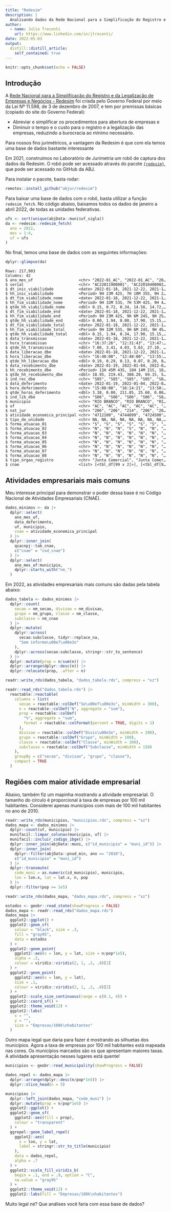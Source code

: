 ```yaml
---
title: "Redesim"
description: |
  Analisando dados da Rede Nacional para a Simplificação do Registro e da Legalização de Empresas e Negócios.
author:
  - name: Julio Trecenti
    url: https://www.linkedin.com/in/jtrecenti/
date: 2022-05-03
output:
  distill::distill_article:
    self_contained: true
---
```



```r
knitr::opts_chunk$set(echo = FALSE)
```

## Introdução

A [Rede Nacional para a Simplificação do Registro e da Legalização de Empresas e Negócios - Redesim](https://www.gov.br/empresas-e-negocios/pt-br/redesim/sobre-a-redesim) foi criada pelo Governo Federal por meio da Lei Nº 11.598, de 3 de dezembro de 2007, e tem por premissas básicas (copiado do site do Governo Federal):

- Abreviar e simplificar os procedimentos para abertura de empresas e
- Diminuir o tempo e o custo para o registro e a legalização das empresas, reduzindo a burocracia ao mínimo necessário.

Para nossos fins jurimétricos, a vantagem da Redesim é que com ela temos uma base de dados bastante interessante 

Em 2021, construímos no Laboratório de Jurimetria um robô de captura dos dados da Redesim. O robô pode ser acessado através do pacote [`{redesim}`](https://github.com/abjur/redesim), que pode ser acessado no GitHub da ABJ.

Para instalar o pacote, basta rodar:

```r
remotes::install_github("abjur/redesim")
```

Para baixar uma base de dados com o robô, basta utilizar a função `redesim_fetch`. No código abaixo, baixamos todos os dados de janeiro a abril 2022, de todas as unidades federativas.

```r
ufs <- sort(unique(abjData::muni$uf_sigla))
da <- redesim::redesim_fetch(
  ano = 2022, 
  mes = 1:4,
  uf = ufs
)
```

No final, temos uma base de dados com as seguintes informações:

```r
dplyr::glimpse(da)
```

    Rows: 217,903
    Columns: 42
    $ ano_mes_uf                    <chr> "2022-01_AC", "2022-01_AC", "20…
    $ serial                        <chr> "AC22011900001", "AC22010400002…
    $ dt_inic_viabilidade           <date> 2022-01-18, 2021-12-22, 2021-1…
    $ hh_inic_viabilidade           <Period> 9H 23M 42S, 7H 10M 35S, 9H 2…
    $ dt_fim_viabilidade_nome       <date> 2022-01-18, 2021-12-22, 2021-1…
    $ hh_fim_viabilidade_nome       <Period> 9H 32M 53S, 7H 53M 42S, 9H 4…
    $ qtde_hh_viabilidade_nome      <dbl> 0.15, 0.72, 0.34, 14.58, 14.72,…
    $ dt_fim_viabilidade_end        <date> 2022-01-18, 2021-12-22, 2021-1…
    $ hh_fim_viabilidade_end        <Period> 9H 23M 42S, 9H 6M 24S, 9H 25…
    $ qtde_hh_viabilidade_end       <dbl> 0.00, 1.94, 0.00, 17.90, 15.15,…
    $ dt_fim_viabilidade_total      <date> 2022-01-18, 2021-12-22, 2021-1…
    $ hh_fim_viabilidade_total      <Period> 9H 32M 53S, 9H 6M 24S, 9H 45…
    $ qtde_hh_viabilidade_total     <dbl> 0.15, 1.94, 0.34, 17.90, 15.15,…
    $ data_transmissao              <date> 2022-01-18, 2021-12-22, 2021-1…
    $ hora_transmissao              <chr> "16:37:26", "12:31:43", "13:47:…
    $ qtde_hh_transmissao           <dbl> 7.08, 3.41, 4.03, 5.63, 27.10, …
    $ data_liberacao_dbe            <date> 2022-01-18, 2021-12-22, 2021-1…
    $ hora_liberacao_dbe            <chr> "16:48:00", "12:48:00", "13:55:…
    $ qtde_hh_liberacao_dbe         <dbl> 0.19, 0.29, 0.13, 0.07, 0.20, 0…
    $ data_recebimento_dbe          <date> 2022-01-19, 2022-01-04, 2022-0…
    $ hh_recebimento_dbe            <Period> 11H 45M 43S, 16H 14M 21S, 18…
    $ qtde_hh_recebimento_dbe       <dbl> 18.95, 219.43, 388.20, 69.15, 5…
    $ ind_rec_dbe                   <chr> "S05", "S05", "S05", "S05", "S0…
    $ data_deferimento              <date> 2022-01-19, 2022-01-04, 2022-0…
    $ hora_deferimento              <chr> "15:08:08", "16:14:21", "13:58:…
    $ qtde_horas_deferimento        <dbl> 3.38, 0.00, 211.85, 25.60, 0.00…
    $ ind_lib_dbe                   <chr> "S06", "S06", "S06", "S06", "S0…
    $ municipio                     <chr> "RIO BRANCO", "RIO BRANCO", "RI…
    $ uf                            <chr> "AC", "AC", "AC", "AC", "AC", "…
    $ nat_jur                       <chr> "206", "206", "214", "206", "20…
    $ atividade_economica_principal <chr> "4712100", "4744099", "4724500"…
    $ tipo_de_unidade               <chr> NA, NA, NA, NA, NA, NA, NA, NA,…
    $ forma_atuacao_01              <chr> "S", "S", "S", "S", "S", "S", "…
    $ forma_atuacao_02              <chr> "N", "N", "N", "S", "N", "N", "…
    $ forma_atuacao_03              <chr> "N", "N", "N", "N", "N", "N", "…
    $ forma_atuacao_04              <chr> "N", "N", "N", "N", "N", "N", "…
    $ forma_atuacao_05              <chr> "N", "N", "N", "N", "N", "N", "…
    $ forma_atuacao_06              <chr> "N", "N", "N", "N", "N", "N", "…
    $ forma_atuacao_07              <chr> "N", "N", "N", "N", "N", "N", "…
    $ forma_atuacao_08              <chr> "N", "N", "N", "N", "N", "N", "…
    $ tipo_orgao_registro           <chr> "Junta Comercial", "Junta Comer…
    $ cnae                          <list> [<tbl_df[99 x 2]>], [<tbl_df[9…


## Atividades empresariais mais comuns

Meu interesse principal para demonstrar o poder dessa base é no Código Nacional de Atividades Empresariais (CNAE).

```r
dados_minimos <- da |> 
  dplyr::select(
    ano_mes_uf,
    data_deferimento,
    uf, municipio,
    cnae = atividade_economica_principal
  ) |> 
  dplyr::inner_join(
    qsacnpj::tab_cnae,
    c("cnae" = "cod_cnae")
  ) |> 
  dplyr::select(
    ano_mes_uf:municipio,
    dplyr::starts_with("nm_")
  )
```

Em 2022, as atividades empresariais mais comuns são dadas pela tabela abaixo:

```r

dados_tabela <- dados_minimos |>
  dplyr::count(
    secao = nm_secao, divisao = nm_divisao, 
    grupo = nm_grupo, classe = nm_classe, 
    subclasse = nm_cnae
  ) |> 
  dplyr::mutate(
    dplyr::across(
      secao:subclasse, tidyr::replace_na, 
      "Sem informa\u00e7\u00e3o"
    ),
    dplyr::across(secao:subclasse, stringr::str_to_sentence)
  ) |>
  dplyr::mutate(prop = n/sum(n)) |> 
  dplyr::arrange(dplyr::desc(n)) |>
  dplyr::relocate(prop, .after = n)

readr::write_rds(dados_tabela, "dados_tabela.rds", compress = "xz")

```


```r
readr::read_rds("dados_tabela.rds") |>
  reactable::reactable(
    columns = list(
      secao = reactable::colDef("Se\u00e7\u00e3o", minWidth = 300),
      n = reactable::colDef("N", aggregate = "sum"),
      prop = reactable::colDef(
        "%", aggregate = "sum",
        format = reactable::colFormat(percent = TRUE, digits = 1)
      ),
      divisao = reactable::colDef("Divis\u00e3o", minWidth = 200),
      grupo = reactable::colDef("Grupo", minWidth = 100),
      classe = reactable::colDef("Classe", minWidth = 100),
      subclasse = reactable::colDef("Subclasse", minWidth = 150)
    ),
    groupBy = c("secao", "divisao", "grupo", "classe"),
    compact = TRUE
  )
```


## Regiões com maior atividade empresarial

Abaixo, também fiz um mapinha mostrando a atividade empresarial. O tamanho do círculo é proporcional à taxa de empresas por 100 mil habitantes. Considerei apenas municípios com mais de 100 mil habitantes no ano de 2010.

```r
readr::write_rds(municipios, "municipios.rds", compress = "xz")
dados_mapa <- dados_minimos |> 
  dplyr::count(uf, municipio) |> 
  munifacil::limpar_colunas(municipio, uf) |> 
  munifacil::incluir_codigo_ibge() |> 
  dplyr::inner_join(abjData::muni, c("id_municipio" = "muni_id")) |> 
  dplyr::inner_join(
    dplyr::filter(abjData::pnud_min, ano == "2010"),
    c("id_municipio" = "muni_id")
  ) |> 
  dplyr::transmute(
    code_muni = as.numeric(id_municipio), municipio,
    lon = lon.x, lat = lat.x, n, pop
  ) |> 
  dplyr::filter(pop >= 1e5)

readr::write_rds(dados_mapa, "dados_mapa.rds", compress = "xz")
```


```r
estados <- geobr::read_state(showProgress = FALSE)
dados_mapa <- readr::read_rds("dados_mapa.rds")
dados_mapa |> 
  ggplot2::ggplot() +
  ggplot2::geom_sf(
    colour = "black", size = .3,
    fill = "gray95",
    data = estados
  ) +
  ggplot2::geom_point(
    ggplot2::aes(x = lon, y = lat, size = n/pop*1e5),
    alpha = .3,
    colour = viridis::viridis(2, 1, .2, .8)[1]
  ) +
  ggplot2::geom_point(
    ggplot2::aes(x = lon, y = lat),
    size = .1,
    colour = viridis::viridis(2, 1, .2, .8)[2]
  ) +
  ggplot2::scale_size_continuous(range = c(0.1, 4)) +
  ggplot2::coord_sf() +
  ggplot2::theme_void(12) +
  ggplot2::labs(
    x = "",
    y = "",
    size = "Empresas/100k\nhabitantes"
  )
```

Outro mapa legal que daria para fazer é mostrando as silhuetas dos municípios. Agora a taxa de empresas por 100 mil habitantes está mapeada nas cores. Os municípios marcados são os que apresentam maiores taxas. A atividade apresentação nesses lugares está quente!

```r

municipios <- geobr::read_municipality(showProgress = FALSE)

dados_repel <- dados_mapa |> 
  dplyr::arrange(dplyr::desc(n/pop*1e5)) |> 
  dplyr::slice_head(n = 5)

municipios |> 
  dplyr::left_join(dados_mapa, "code_muni") |> 
  dplyr::mutate(prop = n/pop*1e5) |> 
  ggplot2::ggplot() +
  ggplot2::geom_sf(
    ggplot2::aes(fill = prop), 
    colour = "transparent"
  ) +
  ggrepel::geom_label_repel(
    ggplot2::aes(
      x = lon, y = lat, 
      label = stringr::str_to_title(municipio)
    ),
    data = dados_repel,
    alpha = .7
  ) +
  ggplot2::scale_fill_viridis_b(
    begin = .1, end = .9, option = "C", 
    na.value = "gray95"
  ) +
  ggplot2::theme_void(12) +
  ggplot2::labs(fill = "Empresas/100k\nhabitantes")


```

Muito legal né? Que análises você faria com essa base de dados?

